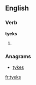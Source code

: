 ==English==

===Verb===
'''tyeks'''

# {{qualifier|Geordie}} {{third-person singular of|[[tyek]]}}

===Anagrams===
* [[tykes#English|tykes]]

[[fr:tyeks]]
